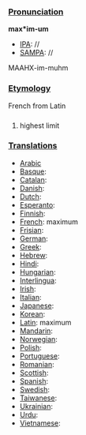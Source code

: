 ===[[Pronunciation]]===

'''max*im-um'''
*[[IPA]]: //
*[[SAMPA]]: //
MAAHX-im-muhm
===[[Etymology]]===

French from Latin
===[[]]===

#highest limit
===[[Translations]]===
*[[Arabic]]
*[[Basque]]:
*[[Catalan]]:
*[[Danish]]:
*[[Dutch]]:
*[[Esperanto]]:
*[[Finnish]]:
*[[French]]: maximum
*[[Frisian]]:
*[[German]]:
*[[Greek]]: 
*[[Hebrew]]:
*[[Hindi]]:
*[[Hungarian]]:
*[[Interlingua]]:
*[[Irish]]:
*[[Italian]]:
*[[Japanese]]:
*[[Korean]]:
*[[Latin]]: maximum
*[[Mandarin]]:
*[[Norwegian]]:
*[[Polish]]:
*[[Portuguese]]:
*[[Romanian]]:
*[[Scottish]]:
*[[Spanish]]:
*[[Swedish]]:
*[[Taiwanese]]:
*[[Ukrainian]]:
*[[Urdu]]:
*[[Vietnamese]]: